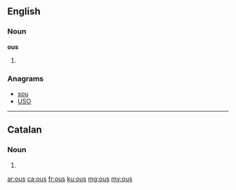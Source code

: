 ==English==

===Noun===
'''ous'''

# {{plural of|ou}}

===Anagrams===
* [[sou#English|sou]]
* [[USO#English|USO]]

----

==Catalan==

===Noun===
{{ca-noun-form}}

# {{plural of|ou|lang=ca}}

[[ar:ous]]
[[ca:ous]]
[[fr:ous]]
[[ku:ous]]
[[mg:ous]]
[[my:ous]]